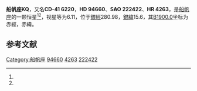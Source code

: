 {{Starbox begin
| name = 船帆座KQ
}}
{{Starbox observe
| epoch = [[J2000.0|J2000.0]]
| constell = [[船帆座|船帆座]]<ref name=SIMBAD>{{cite web
 | url=http://simbad.u-strasbg.fr/simbad/sim-id?Ident=HR+4263
 | title =Pulsating variable Star
 | publisher=Centre de Données astronomiques de Strasbourg
 | work=SIMBAD
 | accessdate=2012-07-13}}</ref><ref name=DATA>{{cite web
 | url=http://vizier.u-strasbg.fr/viz-bin/VizieR-5?-out.add=.&-source=5050&-corr=PK=HR&-out.max=9999&HR=4263
 | title =VizieR Detailed Page
 | accessdate=2012-07-13}}</ref>
| 星官 = 
| ra = {{RA|10|55|1}}<ref name=SIMBAD /><ref name=DATA />
| dec = {{DEC|-42|15|4}}<ref name=SIMBAD /><ref name=DATA />
| appmag_v = 6.11<ref name=SIMBAD /><ref name=DATA />
}}
{{Starbox character
| class = A0pSiCr<ref name=SIMBAD /><ref name=DATA />
| b-v = -0.08<ref name=SIMBAD /><ref name=DATA />
| u-b = -0.25<ref name=SIMBAD /><ref name=DATA />
| r-i = <ref name=SIMBAD /><ref name=DATA />
| variable = 
}}
{{Starbox astrometry
| radial_v = -0.25
| prop_mo_ra = 22
| parallax = 
| p_error = 
}}
{{Starbox catalog
| names =CD-41 6220，[[SAO星表|SAO]] 222422，[[HD星表|HD]] 94660，[[HR星表|HR]] 4263}}
{{Starbox reference |Simbad=HR+4263}}
{{Starbox end}}

'''船帆座KQ'''，又名'''CD-41 6220'''，'''HD 94660'''、'''SAO 222422'''、'''HR 4263'''，是[[船帆座|船帆座]]的一颗恒星<ref name=SIMBAD /><ref name=DATA />，视星等为6.11，位于[[銀道座標系|銀經]]280.98，[[銀道座標系|銀緯]]15.6，其[[B1900.0|B1900.0]]坐标为赤經{{RA|10|50|28.8}}，赤緯{{DEC|-41|15.6|5}}。

== 参考文献 ==
{{reflist}}

{{star-stub}}

{{船帆座恒星}}
[[Category:船帆座|Category:船帆座]]
[[Category:HD和HDE天體|94660]]
[[Category:HR天體|4263]]
[[Category:SAO天體|222422]]